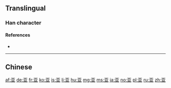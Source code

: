 {{also|亞|亜}}
==Translingual==
{{Han simplified forms|亞|亜|亚}}

===Han character===
{{Han char|rn=7|rad=二|as=04|sn=6|four=|canj=MTC|ids=⿱一业}}

====References====
* {{Han ref|kx=0087.081|hdz=10017.140|uh=4E9A|ud=20122}}

----

==Chinese==
{{zh-see|亞}}

[[af:亚]]
[[de:亚]]
[[fr:亚]]
[[ko:亚]]
[[is:亚]]
[[li:亚]]
[[hu:亚]]
[[mg:亚]]
[[ms:亚]]
[[ja:亚]]
[[no:亚]]
[[pl:亚]]
[[ru:亚]]
[[zh:亚]]